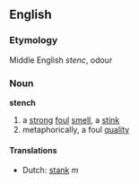 ==English==
===Etymology===
Middle English ''stenc'', odour
===Noun===
'''stench'''
# a [[strong]] [[foul]] [[smell]], a [[stink]]
# metaphorically, a foul [[quality]]

====Translations====
*Dutch: [[stank]] ''m''
